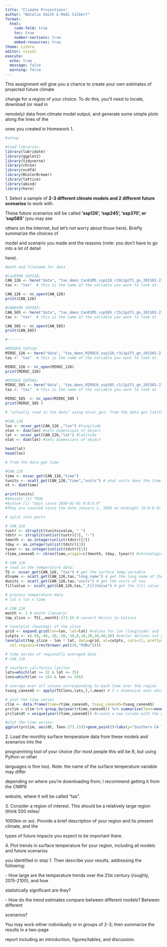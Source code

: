 ```yaml
---
title: "Climate Projections"
author: "Natalie Smith & Madi Calbert"
format: 
  html:
    code-fold: true
    toc: true
    number-sections: true
    embed-resources: true
theme: Litera
editor: visual
execute:
  echo: true
  message: false
  warning: false
---
```


This assignment will give you a chance to create your own estimates of projected future climate

change for a region of your choice. To do this, you’ll need to locate, download (or read in

remotely) data from climate model output, and generate some simple plots along the lines of the

ones you created in Homework 1.

```r
#setup

#load libraries:
library(lubridate)
library(ggplot2)
library(tidyverse)
library(chron)
library(ncdf4)
library(RColorBrewer)
library(lattice)
library(abind)
library(here)

```


1\. Select a sample of **2-3 different climate models and 2 different future scenarios** to work with.

These future scenarios will be called **‘ssp126’, ‘ssp245’, ‘ssp370’, or ‘ssp585’** (you may see

others on the Internet, but let’s not worry about those here). Briefly summarize the choices of

model and scenario you made and the reasons (note: you don’t have to go into a lot of detail

here).

```r
#path and filename for data

#CanESM5 SSP126:
CAN_126 <- here("data", "tas_Amon_CanESM5_ssp126_r19i1p2f1_gn_201501-210012.nc")
tas <- "tas"  # this is the name of the variable you want to look at

CAN_126 <- nc_open(CAN_126)
print(CAN_126)

#CANESM5 SSP585:
CAN_585 <- here("data", "tas_Amon_CanESM5_ssp585_r15i1p1f1_gn_201501-210012.nc")
tas <- "tas"  # this is the name of the variable you want to look at

CAN_585 <- nc_open(CAN_585)
print(CAN_585)

#--------

#MIROC6 SSP126:
MIROC_126 <- here("data", "tas_Amon_MIROC6_ssp126_r3i1p1f1_gn_201501-210012.nc")
tas <- "tas"  # this is the name of the variable you want to look at

MIROC_126 <- nc_open(MIROC_126)
print(MIROC_126)

#MIROC6 SSP585:
MIROC_585 <- here("data", "tas_Amon_MIROC6_ssp585_r1i1p1f1_gn_201501-210012.nc")
tas <- "tas"  # this is the name of the variable you want to look at

MIROC_585  <- nc_open(MIROC_585 )
print(MIROC_585 )

```

```r
# "actually read in the data" using ncvar_get; from the data get latitude and longitude

#CAN_126 
lon <- ncvar_get(CAN_126 ,"lon") #longitude
nlon <- dim(lon) #sets dimensions of object
lat <- ncvar_get(CAN_126,"lat") #latitude
nlat <- dim(lat) #sets dimensions of object

head(lat)
head(lon)

```

```r
# from the data get time

#CAN_126
time <- ncvar_get(CAN_126,"time")
tunits <- ncatt_get(CAN_126,"time","units") # what units does the time varibale use?
nt <- dim(time)

print(tunits)
#$hasatt [1] TRUE
#$value [1] "days since 1850-01-01 0:0:0.0"
#They are counted since the date January 1, 1850 at midnight (0:0:0.0)
```

```r
# split into parts 

# CAN_126
tustr <- strsplit(tunits$value, " ") 
tdstr <- strsplit(unlist(tustr)[3], "-")
tmonth <- as.integer(unlist(tdstr)[2])
tday <- as.integer(unlist(tdstr)[3])
tyear <- as.integer(unlist(tdstr)[1])
rtime_canesm5 <- chron(time,origin=c(tmonth, tday, tyear)) #chronological order
```

```r
# CAN_126
# read in the temperature data: 
TS <- ncvar_get(CAN_126, "tas") # get the surface temp variable
dlname <- ncatt_get(CAN_126,tas,"long_name") # get the long name of the variable (tas)
dunits <- ncatt_get(CAN_126,tas,"units") # get the units of tas
fillvalue <- ncatt_get(CAN_126,tas,"_FillValue") # get the fill value --> value used to fill in values where there is no data

```

```r
# process temperature data 
# lat x lon x time

# CAN_126
month <- 1 # month (January)
tmp_slice <- TS[,,month]-273.15 # convert Kelvin to Celsius

# levelplot (heatmap) of the slice
grid <- expand.grid(lon=lon, lat=lat) #values for lon (longitude) and lat (latitude) and creates a data frame (or tibble)
cutpts <- c(-50,-40,-30,-20,-10,0,10,20,30,40,50) #vector defines cut points for the color scale in the plot
levelplot(tmp_slice ~ lon * lat, data=grid, at=cutpts, cuts=11, pretty=T, 
  col.regions=(rev(brewer.pal(10,"RdBu"))))

```

```r
# time series of regionally averaged data 
# CAN_126

# southern california lat/lon
lats=which(lat >= 32 & lat <= 35)
lons=which(lon >= 241 & lon <= 245)

# average over all values corresponding to each time over the region
tsavg_canesm5 <- apply(TS[lons,lats,],3,mean) # 3 = dimension over which to apply mean; 3 is for time

# plot the time series
clim <- data.frame(time=rtime_canesm5, tsavg_canesm5=tsavg_canesm5) 
yrclim = clim %>% group_by(year(rtime_canesm5)) %>% summarize(Tann=mean(tsavg_canesm5)) #group by year, and summarize to show annual average temperature
yrclim$dt = unique(year(rtime_canesm5)) #create a new column with the unique years

#plot the time series: 
ggplot(yrclim, aes(dt, Tann-273.15))+geom_point()+labs(y="Southern CA Temperature", x="Year")+ geom_smooth(method="lm")

```



2\. Load the monthly surface temperature data from these models and scenarios into the

programming tool of your choice (for most people this will be R, but using Python or other

languages is fine too). Note: the name of the surface temperature variable may differ

depending on where you’re downloading from; I recommend getting it from the CMIP6

website, where it will be called “tas”.



3\. Consider a region of interest. This should be a relatively large region (think 500 miles/

1000km or so). Provide a brief description of your region and its present climate, and the

types of future impacts you expect to be important there.


4\. Plot trends in surface temperature for your region, including all models and future scenarios

you identified in step 1. Then describe your results, addressing the following:

\- How large are the temperature trends over the 21st century (roughly, 2015-2100), and how

statistically significant are they?

\- How do the trend estimates compare between different models? Between different

scenarios?

You may work either individually or in groups of 2-3; then summarize the results in a two-page

report including an introduction, figures/tables, and discussion.
